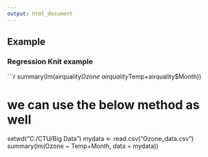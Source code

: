 ```yaml
---
output: html_document
---
```

## Example

### Regression Knit example

```r

summary(lm(airquality$Ozone ~ airquality$Temp+airquality$Month))

# we can use the below method as well

setwd("C:/CTU/Big Data")
mydata <- read.csv("Ozone_data.csv")
summary(lm(Ozone ~ Temp+Month, data = mydata))